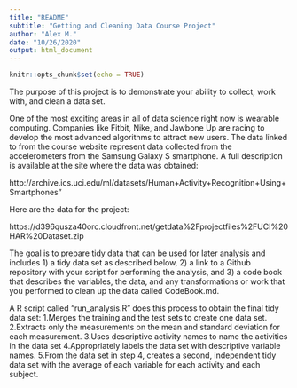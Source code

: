 ```yaml
---
title: "README"
subtitle: "Getting and Cleaning Data Course Project"
author: "Alex M."
date: "10/26/2020"
output: html_document
---
```


```r
knitr::opts_chunk$set(echo = TRUE)
```

The purpose of this project is to demonstrate your ability to collect, work with, and clean a data set. 

One of the most exciting areas in all of data science right now is wearable computing. Companies like Fitbit, Nike, and Jawbone Up are racing to develop the most advanced algorithms to attract new users. The data linked to from the course website represent data collected from the accelerometers from the Samsung Galaxy S smartphone. A full description is available at the site where the data was obtained:

http://archive.ics.uci.edu/ml/datasets/Human+Activity+Recognition+Using+Smartphones"

Here are the data for the project:

https://d396qusza40orc.cloudfront.net/getdata%2Fprojectfiles%2FUCI%20HAR%20Dataset.zip

The goal is to prepare tidy data that can be used for later analysis and includes 
1) a tidy data set as described below, 
2) a link to a Github repository with your script for performing the analysis, and 
3) a code book that describes the variables, the data, and any transformations or work that you performed to clean up the data called CodeBook.md.

A R script called "run_analysis.R" does this process to obtain the final tidy data set: 
1.Merges the training and the test sets to create one data set.
2.Extracts only the measurements on the mean and standard deviation for each measurement.
3.Uses descriptive activity names to name the activities in the data set
4.Appropriately labels the data set with descriptive variable names.
5.From the data set in step 4, creates a second, independent tidy data set with the average of each variable for each activity and each subject.
